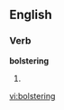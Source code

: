 ==English==

===Verb===
'''bolstering'''

# {{present participle of|[[bolster]]}}

[[vi:bolstering]]